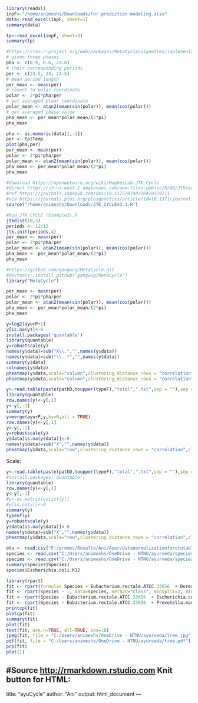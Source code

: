 ```r
library(readxl)
inpF<-"/home/animeshs/Downloads/For prediction modeling.xlsx"
data<-read_excel(inpF, sheet=1)
summary(data)
```

```r
tp<-read_excel(inpF, sheet=3)
summary(tp)
```

```r
#https://cran.r-project.org/web/packages/MetaCycle/vignettes/implementation.html
# given three phases
pha <- c(0.9, 0.6, 23.6)
# their corresponding periods
per <- c(23.5, 24, 24.5)
# mean period length
per_mean <- mean(per)
# covert to polar coordinate
polar <- 2*pi*pha/per
# get averaged ploar coordinate
polar_mean <- atan2(mean(sin(polar)), mean(cos(polar)))
# get averaged phase value
pha_mean <- per_mean*polar_mean/(2*pi)
pha_mean
```

```r
pha <- as.numeric(data[1,-1])
per <- tp$Temp
plot(pha,per)
per_mean <- mean(per)
polar <- 2*pi*pha/per
polar_mean <- atan2(mean(sin(polar)), mean(cos(polar)))
pha_mean <- per_mean*polar_mean/(2*pi)
pha_mean
```

```r
#download https://openwetware.org/wiki/HughesLab:JTK_Cycle
#direct https://s3-us-west-2.amazonaws.com/oww-files-public/8/88/JTKversion3.zip
#ref https://journals.sagepub.com/doi/10.1177/0748730410379711
#via https://journals.plos.org/plosgenetics/article?id=10.1371/journal.pgen.1004047#s4
source("/home/animeshs/Downloads/JTK_CYCLEv3.1.R")
```

```r
#Run_JTK_CYCLE (Example3).R
jtkdist(10,3)
periods <- 12:12
jtk.init(periods,4)
per_mean <- mean(per)
polar <- 2*pi*pha/per
polar_mean <- atan2(mean(sin(polar)), mean(cos(polar)))
pha_mean <- per_mean*polar_mean/(2*pi)
pha_mean
```

```r
#https://github.com/gangwug/MetaCycle.git
#devtools::install_github('gangwug/MetaCycle')
library("MetaCycle")
```

```r
per_mean <- mean(per)
polar <- 2*pi*pha/per
polar_mean <- atan2(mean(sin(polar)), mean(cos(polar)))
pha_mean <- per_mean*polar_mean/(2*pi)
pha_mean
```

```r
y=log2(ayurP+1)
y[is.na(y)]<-0
install.packages('quantable')
library(quantable)
y=robustscale(y)
names(y$data)=sub("X\\.","",names(y$data))
names(y$data)=sub("\\..*","",names(y$data))
summary(y$data)
colnames(y$data)
pheatmap(y$data,scale="column",clustering_distance_rows = "correlation",clustering_distance_cols = "correlation")
pheatmap(y$data,scale="column",clustering_distance_rows = "correlation",clustering_distance_cols = "correlation",annotation_col = label)
```

```r
y<-read.table(paste(pathD,toupper(typeF),"total",".txt",sep = ""),sep = "\t",header = T)
library(quantable)
row.names(y)<-y[,1]
y<-y[,-1]
summary(y)
y=merge(ayurP,y,by=0,all = TRUE)
row.names(y)<-y[,1]
y<-y[,-1]
y=robustscale(y)
y$data[is.na(y$data)]<-0
names(y$data)=sub("X","",names(y$data))
pheatmap(y$data,scale="row",clustering_distance_rows = "correlation",clustering_distance_cols = "correlation",fontsize_row=6,fontsize_col=6)
```

Scale:

```r
y<-read.table(paste(pathD,toupper(typeF),"total",".txt",sep = ""),sep = "\t",header = T)
#install.packages('quantable')
library(quantable)
row.names(y)<-y[,1]
y<-y[,-1]
#y<-as.matrix(unlist(y))
#y[is.na(y)]<-0
summary(y)
typeof(y)
y=robustscale(y)
y$data[is.na(y$data)]<-0
names(y$data)=sub("X","",names(y$data))
pheatmap(y$data,scale="row",clustering_distance_rows = "correlation",clustering_distance_cols = "correlation",fontsize_row=6)
```


```r
otu <- read.csv("F:/promec/Results/Ani/Ayur/datanormalizationforotutable/Copy of OTU table.csv", stringsAsFactors=F)
species <- read.csv("C:/Users/animeshs/OneDrive - NTNU/ayurveda/species_div.csv",stringsAsFactors=T)
species <- read.csv("C:/Users/animeshs/OneDrive - NTNU/ayurveda/species_div_zscore_med.csv",stringsAsFactors=T)
summary(species$Species)
species$Escherichia.coli.K12
```


```r
library(rpart)
fit <- rpart(formula= Species ~ Eubacterium.rectale.ATCC.33656  + Dorea.longicatena.DSM.13814  + Prevotella.maculosa.OT.289 + Helicobacter.pullorum.MIT.98.5489 ,method="class", data=species,  control = rpart.control(cp = 1e-04))
fit <- rpart(Species ~ ., data=species, method="class", minsplit=2, minbucket=1)
fit <- rpart(Species ~ Eubacterium.rectale.ATCC.33656  + Escherichia.coli.K12+ Prevotella.maculosa.OT.289 + Helicobacter.pullorum.MIT.98.5489, data=species, method="class", minsplit=2, minbucket=1)
fit <- rpart(Species ~ Eubacterium.rectale.ATCC.33656  + Prevotella.maculosa.OT.289 , data=species, method="class", minsplit=2, minbucket=1)
printcp(fit)
plotcp(fit)
summary(fit)
plot(fit)
text(fit, use.n=TRUE, all=TRUE, cex=.6)
jpeg(fit, file = "C:/Users/animeshs/OneDrive - NTNU/ayurveda/tree.jpg")
pdf(fit, file = "C:/Users/animeshs/OneDrive - NTNU/ayurveda/tree.pdf")
prp(fit)
plot(1)
```

#Source <http://rmarkdown.rstudio.com>  **Knit** button for HTML:
---
title: "ayuCycle"
author: "Ani"
output: html_document
---
